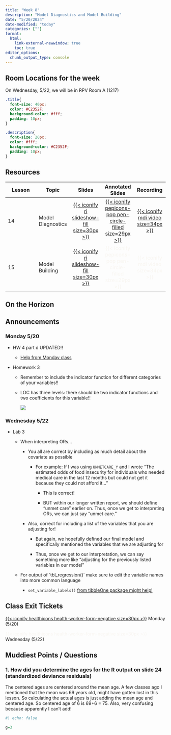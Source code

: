 ```yaml
---
title: "Week 8"
description: "Model Diagnostics and Model Building"
date: "5/20/2024"
date-modified: "today"
categories: [""]
format: 
  html:
    link-external-newwindow: true
    toc: true
editor_options: 
  chunk_output_type: console
---
```


::: callout-important
## Room Locations for the week

On Wednesday, 5/22, we will be in RPV Room A (1217)
:::

```css
.title{
  font-size: 40px;
  color: #C2352F;
  background-color: #fff;
  padding: 10px;
}

.description{
  font-size: 20px;
  color: #fff;
  background-color: #C2352F;
  padding: 10px;
}
```

## Resources

| Lesson | Topic             |                                                              Slides                                                              |                                                                  Annotated Slides                                                                   |                                                               Recording                                                                |
|---------------|---------------|:-------------:|:-------------:|:-------------:|
| 14     | Model Diagnostics | [[{{< iconify ri slideshow-fill size=30px >}}](/lectures/14_Model_diagnostics/14_Model_diagnostics.qmd)]{style="color:#f8f5f0;"} | [[{{< iconify pepicons-pop pen-circle-filled size=29px >}}](/lectures/14_Model_diagnostics/14_Model_diagnostics_notes.pdf)]{style="color:#f8f5f0;"} | [[{{< iconify mdi video size=34px >}}](https://echo360.org/media/81e8b1c4-1c1a-4747-9b1d-f154a6702c36/public)]{style="color:#f8f5f0;"} |
| 15     | Model Building    |    [[{{< iconify ri slideshow-fill size=30px >}}](lectures/15_Model_building/15_Model_Building.qmd)]{style="color:#f8f5f0;"}     |                                 [{{< iconify pepicons-pop pen-circle-filled size=29px >}}]{style="color:#f8f5f0;"}                                  |                                     [{{< iconify mdi video size=34px >}}]{style="color:#f8f5f0;"}                                      |

## On the Horizon

## Announcements

### Monday 5/20

-   HW 4 part d UPDATED!!

    -   [Help from Monday class](week_08/HW4_help.pdf)

-   Homework 3

    -   Remember to include the indicator function for different categories of your variables!!

    -   LOC has three levels: there should be two indicator functions and two coefficients for this variable!!

        ![](week_08/loc.png)

### Wednesday 5/22

-   Lab 3

    -   When interpreting ORs...

        -   You all are correct by including as much detail about the covariate as possible

            -   For example: If I was using `UNMETCARE_Y` and I wrote "The estimated odds of food insecurity for individuals who needed medical care in the last 12 months but could not get it because they could not afford it..."

                -   This is correct!

                -   BUT within our longer written report, we should define "unmet care" earlier on. Thus, once we get to interpreting ORs, we can just say "unmet care."

        -   Also, correct for including a list of the variables that you are adjusting for!

            -   But again, we hopefully defined our final model and specifically mentioned the variables that we are adjusting for

            -   Thus, once we get to our interpretation, we can say something more like "adjusting for the previously listed variables in our model"

    -   For output of \`tbl_regression()\` make sure to edit the variable names into more common language

        -   `set_variable_labels()` [from tibbleOne package might help!](https://rdrr.io/cran/tibbleOne/man/set_variable_labels.html)

## Class Exit Tickets

[[{{< iconify healthicons health-worker-form-negative size=30px >}}](https://forms.office.com/Pages/ResponsePage.aspx?id=V3lz4rj6fk2U9pvWr59xWFMopmPUjRtDiHLswhgacNhUNzhJTkoyOEtZNEExQjQ1U1hIVTM4UTJKMy4u)]{style="color:#f8f5f0;"} Monday (5/20)

[{{< iconify healthicons health-worker-form-negative size=30px >}}]{style="color:#f8f5f0;"} Wednesday (5/22)

## Muddiest Points / Questions

### 1. How did you determine the ages for the R output on slide 24 (standardized deviance residuals)

The centered ages are centered around the mean age. A few classes ago I mentioned that the mean was 69 years old, might have gotten lost in this lesson. So calculating the actual ages is just adding the mean age and centered age. So centered age of 6 is 69+6 = 75. Also, very confusing because apparently I can't add!

```r
#| echo: false

g=3
```

### 
